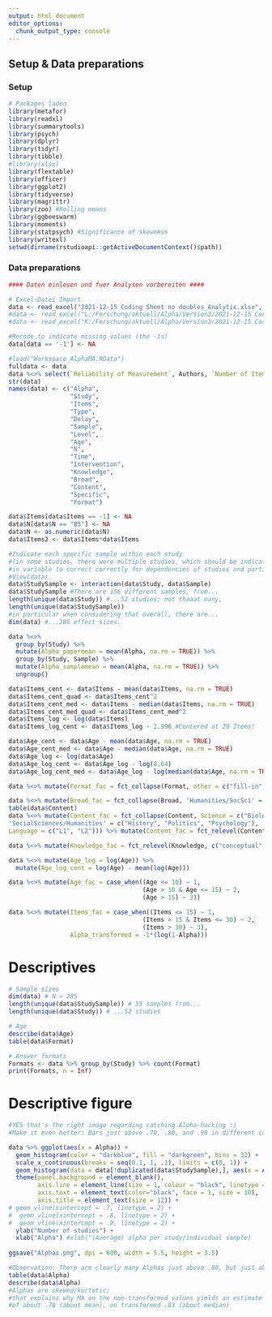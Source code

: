 ---
output: html_document
editor_options: 
  chunk_output_type: console
---

## Setup & Data preparations

### Setup

```{r setup}

# Packages laden
library(metafor)
library(readxl)
library(summarytools)
library(psych)
library(dplyr)
library(tidyr)
library(tibble)
#library(xlsx)
library(flextable)
library(officer)
library(ggplot2)
library(tidyverse)
library(magrittr)
library(zoo) #Rolling means
library(ggbeeswarm)
library(moments)
library(statpsych) #Significance of skewness
library(writexl)
setwd(dirname(rstudioapi::getActiveDocumentContext()$path))

```

### Data preparations

```{r data.preparations}

#### Daten einlesen und fuer Analysen vorbereiten #### 

# Excel-Datei Import
data <- read_excel("2021-12-15 Coding Sheet no doubles_Analytic.xlsx", col_names = TRUE) # Einlesen der Datei 
#data <- read_excel("L:/Forschung/aktuell/Alpha/Version3/2021-12-15 Coding Sheet no doubles_Analytic.xlsx", col_names = TRUE)
#data <- read_excel("K:/Forschung/aktuell/Alpha/Version3/2021-12-15 Coding Sheet no doubles_Analytic.xlsx", col_names = TRUE)

#Recode to indicate missing values (the -1s)
data[data == '-1'] <- NA

#load("Workspace_AlphaMA.RData")
fulldata <- data
data %<>% select(`Reliability of Measurement`, Authors, `Number of Items`, General, `Time between T1 and T2 [days]`, `Independent Sample No`, `Age group`, Age, `N Rel1`, `Tn Rel1`, `Intervention in Study`, `Knowledge Type`, `Broad Content Area`, `Content Area`, `Specific Content`, `Response Format`)
str(data)
names(data) <- c("Alpha",
                 "Study",
                 "Items",
                 "Type",
                 "Delay",
                 "Sample",
                 "Level",
                 "Age",
                 "N",
                 "Time",
                 "Intervention",
                 "Knowledge",
                 "Broad",
                 "Content",
                 "Specific",
                 "Format")

data$Items[data$Items == -1] <- NA
data$N[data$N == "BS"] <- NA
data$N <- as.numeric(data$N)
data$Items2 <- data$Items*data$Items

#Indicate each specific sample within each study
#(in some studies, there were multiple studies, which should be indicated
#in variable to correct correctly for dependencies of studies and participants)
#View(data)
data$StudySample <- interaction(data$Study, data$Sample)
data$StudySample #There are 156 different samples, from...
length(unique(data$Study)) #...52 studies; not thaaat many,
length(unique(data$StudySample))
#in particular when considering that overall, there are...
dim(data) #...285 effect sizes.

data %<>%
  group_by(Study) %>%
  mutate(Alpha_papermean = mean(Alpha, na.rm = TRUE)) %>%
  group_by(Study, Sample) %>%
  mutate(Alpha_samplemean = mean(Alpha, na.rm = TRUE)) %>%
  ungroup()

data$Items_cent <- data$Items - mean(data$Items, na.rm = TRUE)
data$Items_cent_quad <- data$Items_cent^2
data$Items_cent_med <- data$Items - median(data$Items, na.rm = TRUE)
data$Items_cent_med_quad <- data$Items_cent_med^2
data$Items_log <- log(data$Items)
data$Items_log_cent <- data$Items_log - 2.996 #Centered at 20 Items!

data$Age_cent <- data$Age - mean(data$Age, na.rm = TRUE)
data$Age_cent_med <- data$Age - median(data$Age, na.rm = TRUE)
data$Age_log <- log(data$Age)
data$Age_log_cent <- data$Age_log - log(8.64)
data$Age_log_cent_med <- data$Age_log - log(median(data$Age, na.rm = TRUE))

data %<>% mutate(Format_fac = fct_collapse(Format, other = c("fill-in", "other", "rating", "various"))) %>% mutate(Format_fac = fct_relevel(Format_fac, c("mc", "open", "other", "not specified")))

data %<>% mutate(Broad_fac = fct_collapse(Broad, 'Humanities/SocSci' = c("Humanities", "Social sciences"))) %>% mutate(Broad_fac = fct_relevel(Broad_fac, c("STEM", "Language", "Humanities/SocSci")))
table(data$Content)
data %<>% mutate(Content_fac = fct_collapse(Content, Science = c("Biology", "Geosciences", "Medicine/Nursing", "Physics"),
'SocialSciences/Humanities' = c("History", "Politics", "Psychology"),
Language = c("L1", "L2"))) %>% mutate(Content_fac = fct_relevel(Content_fac, c("Science", "SocialSciences/Humanities", "Language", "Mathematics")))

data %<>% mutate(Knowledge_fac = fct_relevel(Knowledge, c("conceptual", "facts", "cognitive skill", "mixed")))

data %<>% mutate(Age_log = log(Age)) %>%
  mutate(Age_log_cent = log(Age) - mean(log(Age)))

data %<>% mutate(Age_fac = case_when((Age <= 10) ~ 1,
                                     (Age > 10 & Age <= 15) ~ 2,
                                     (Age > 15) ~ 3))

data %<>% mutate(Items_fac = case_when((Items <= 15) ~ 1,
                                     (Items > 15 & Items <= 30) ~ 2,
                                     (Items > 30) ~ 3),
                 Alpha_transformed = -1*(log(1-Alpha)))

```

# Descriptives

```{r descriptives}

# Sample sizes
dim(data) # N = 285
length(unique(data$StudySample)) # 55 samples from...
length(unique(data$Study)) # ...52 studies

# Age
describe(data$Age)
table(data$Format)

# Answer formats
Formats <- data %>% group_by(Study) %>% count(Format)
print(Formats, n = Inf)

```


# Descriptive figure

```{r figure}

#YES that's the right image regarding catching Alpha-hacking :)
#Make it even better: Bars just above .70, .80, and .90 in different colors:

data %>% ggplot(aes(x = Alpha)) +
  geom_histogram(color = "darkblue", fill = "darkgreen", bins = 32) +
  scale_x_continuous(breaks = seq(0.1, 1, .1), limits = c(0, 1)) +
  geom_histogram(data = data[!duplicated(data$StudySample),], aes(x = Alpha_papermean), color = "black", fill = "darkred", bins = 30) +
  theme(panel.background = element_blank(),
        axis.line = element_line(size = 1, colour = "black", linetype = 1),
        axis.text = element_text(color="black", face = 1, size = 10),
        axis.title = element_text(size = 12)) +
# geom_vline(xintercept = .7, linetype = 2) +
#  geom_vline(xintercept = .8, linetype = 2) +
#  geom_vline(xintercept = .9, linetype = 2) +
  ylab("Number of studies") +
  xlab("Alpha") #xlab("(Average) alpha per study/individual sample)
  
ggsave("Alphas.png", dpi = 600, width = 5.5, height = 3.5)

#Observation: There are clearly many Alphas just above .80, but just above ,70 it's questionable - because there are 7 (!) just at .69 - but if these come mostly from the same study, then the observation that people try to reach .70 or .80 might still hold. let's see: 
table(data$Alpha)
describe(data$Alpha)
#Alphas are skewed/kurtotic;
#that explains why MA on the non-transformed values yields an estimate
#of about .78 (about mean), on transformed .83 (about median)


```
